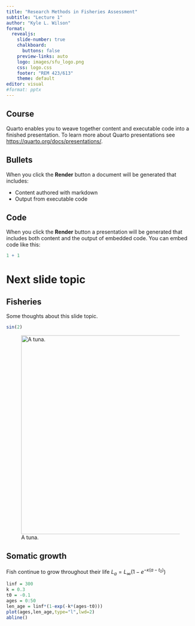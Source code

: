 ```yaml
---
title: "Research Methods in Fisheries Assessment"
subtitle: "Lecture 1"
author: "Kyle L. Wilson"
format: 
  revealjs:
    slide-number: true
    chalkboard: 
      buttons: false
    preview-links: auto
    logo: images/sfu_logo.png
    css: logo.css
    footer: "REM 423/613"
    theme: default
editor: visual
#format: pptx
---
```


## Course

Quarto enables you to weave together content and executable code into a finished presentation. To learn more about Quarto presentations see <https://quarto.org/docs/presentations/>.

## Bullets

When you click the **Render** button a document will be generated that includes:

-   Content authored with markdown
-   Output from executable code

## Code

When you click the **Render** button a presentation will be generated that includes both content and the output of embedded code. You can embed code like this:

```r
1 + 1
```

# Next slide topic

## Fisheries

Some thoughts about this slide topic.

```r
sin(2)
```

![A tuna.](https://upload.wikimedia.org/wikipedia/commons/1/18/Bluefin-big.jpg){fig-align="center" width="531"}

## Somatic growth

Fish continue to grow throughout their life $L_a=L_{\infty}(1-e^{-{\kappa}(a-t_0)})$

```r
linf = 300
k = 0.3
t0 = -0.1
ages = 0:50
len_age = linf*(1-exp(-k*(ages-t0)))
plot(ages,len_age,type="l",lwd=2)
abline()
```
